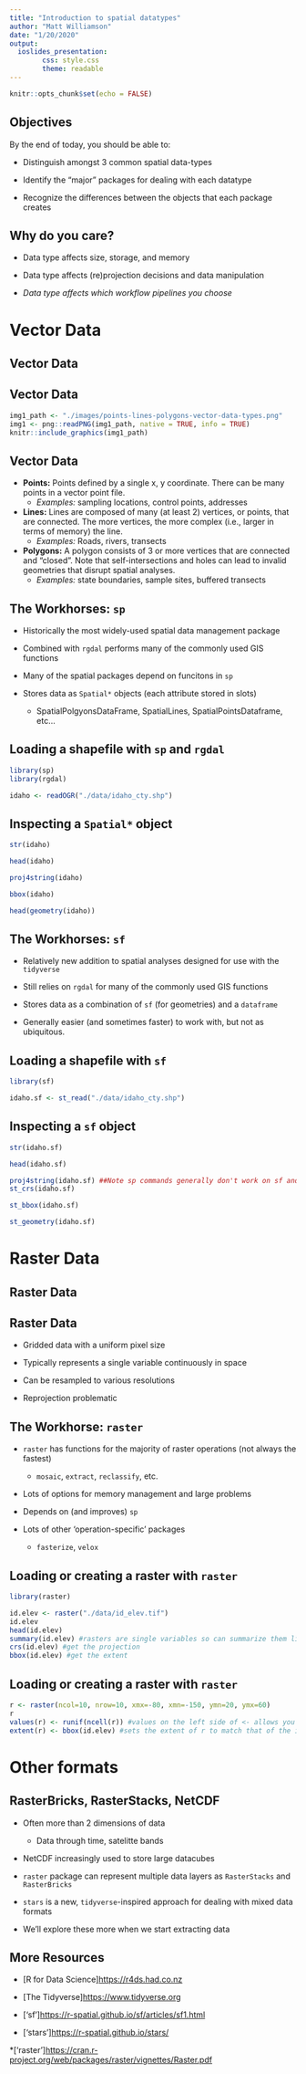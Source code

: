 ```yaml
---
title: "Introduction to spatial datatypes"
author: "Matt Williamson"
date: "1/20/2020"
output: 
  ioslides_presentation:
        css: style.css
        theme: readable
---
```

<style>
p.caption {
  font-size: 0.6em;
}
</style>

```r
knitr::opts_chunk$set(echo = FALSE)

```

## Objectives
By the end of today, you should be able to:

- Distinguish amongst 3 common spatial data-types

- Identify the "major" packages for dealing with each datatype

- Recognize the differences between the objects that each package creates

## Why do you care?

* Data type affects size, storage, and memory

* Data type affects (re)projection decisions and data manipulation

* *Data type affects which workflow pipelines you choose*

# Vector Data

## Vector Data
## Vector Data

```r
img1_path <- "./images/points-lines-polygons-vector-data-types.png"
img1 <- png::readPNG(img1_path, native = TRUE, info = TRUE)
knitr::include_graphics(img1_path)
```

## Vector Data

* **Points:** Points defined by a single x, y coordinate. There can be many points in a vector point file. 
    + *Examples:* sampling locations, control points, addresses

* **Lines:** Lines are composed of many (at least 2) vertices, or points, that are connected. The more vertices, the more complex (i.e., larger in terms of memory) the line.
    + *Examples:* Roads, rivers, transects


* **Polygons:** A polygon consists of 3 or more vertices that are connected and “closed”. Note that self-intersections and holes can lead to invalid geometries that disrupt spatial analyses.
    + *Examples:* state boundaries, sample sites, buffered transects 


## The Workhorses: `sp` 

* Historically the most widely-used spatial data management package

* Combined with `rgdal` performs many of the commonly used GIS functions

* Many of the spatial packages depend on funcitons in `sp`

* Stores data as `Spatial*` objects (each attribute stored in slots)
    - SpatialPolgyonsDataFrame, SpatialLines, SpatialPointsDataframe, etc...

## Loading a shapefile with `sp` and `rgdal`
```r
library(sp)
library(rgdal)

idaho <- readOGR("./data/idaho_cty.shp")

```

## Inspecting a `Spatial*` object

```r
str(idaho)

head(idaho)

proj4string(idaho)

bbox(idaho)

head(geometry(idaho))

```
## The Workhorses: `sf` 

* Relatively new addition to spatial analyses designed for use with the `tidyverse`

* Still relies on `rgdal` for many of the commonly used GIS functions

* Stores data as a combination of `sf` (for geometries) and a `dataframe`

* Generally easier (and sometimes faster) to work with, but not as ubiquitous.

## Loading a shapefile with `sf`
```r
library(sf)

idaho.sf <- st_read("./data/idaho_cty.shp")

```

## Inspecting a `sf` object

```r
str(idaho.sf)

head(idaho.sf)

proj4string(idaho.sf) ##Note sp commands generally don't work on sf and vice versa
st_crs(idaho.sf)

st_bbox(idaho.sf)

st_geometry(idaho.sf)
```
# Raster Data
## Raster Data
## Raster Data
* Gridded data with a uniform pixel size

* Typically represents a single variable continuously in space

* Can be resampled to various resolutions

* Reprojection problematic

## The Workhorse: `raster`
* `raster` has functions for the majority of raster operations (not always the fastest)
    - `mosaic`, `extract`, `reclassify`, etc.

* Lots of options for memory management and large problems

* Depends on (and improves) `sp`

* Lots of other 'operation-specific' packages
    - `fasterize`, `velox`

## Loading or creating a raster with `raster`
```r
library(raster)

id.elev <- raster("./data/id_elev.tif")
id.elev
head(id.elev)
summary(id.elev) #rasters are single variables so can summarize them like you would any other vector or matrix
crs(id.elev) #get the projection
bbox(id.elev) #get the extent
```

## Loading or creating a raster with `raster`
```r
r <- raster(ncol=10, nrow=10, xmx=-80, xmn=-150, ymn=20, ymx=60)
r
values(r) <- runif(ncell(r)) #values on the left side of <- allows you to assign new values to the empty raster
extent(r) <- bbox(id.elev) #sets the extent of r to match that of the id.elev dataset
```

# Other formats

## RasterBricks, RasterStacks, NetCDF

* Often more than 2 dimensions of data
    - Data through time, satelitte bands

* NetCDF increasingly used to store large datacubes

* `raster` package can represent multiple data layers as `RasterStacks` and `RasterBricks`

* `stars` is a new, `tidyverse`-inspired approach for dealing with mixed data formats

* We'll explore these more when we start extracting data

## More Resources
* [R for Data Science]<https://r4ds.had.co.nz>

* [The Tidyverse]<https://www.tidyverse.org>

* ['sf']<https://r-spatial.github.io/sf/articles/sf1.html>

* ['stars']<https://r-spatial.github.io/stars/>

*['raster']<https://cran.r-project.org/web/packages/raster/vignettes/Raster.pdf> 
